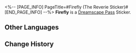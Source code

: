 <%-- [PAGE_INFO]
PageTitle=#Firefly (The Reverie Sticker)#
[END_PAGE_INFO] --%>
{{Stub|Location information}}
{{Item Infobox
|title       = Firefly
|id          = 223004
|image       = Dreamscape Pass Sticker Firefly (The Reverie Sticker).png{{subst:void|<!--$UPLOAD:<<SpriteOutput/TravelBrochure/StickFigures/223004.png>-<Dreamscape Pass Sticker Firefly (The Reverie Sticker).png>-<Item Icons>>-->}}
|type        = Dreamscape Pass Sticker
|type2       = The Reverie Stickers
|invCategory = 
|rarity      = 4
|effect      = 
|description = Digital stickers that can be used to decorate the pages of the Dreamtour Handbook. They come in many different styles.
|source1     = [[After everything has concluded, return to where you created those memories]]
}}
{{Description|In the sea of neon lights and hedonism, kindness is as rare a find as a firefly's light.}}
'''Firefly''' is a [[Dreamscape Pass]] Sticker.

==Other Languages==
{{Other Languages
|en   = Firefly
|zhs  = 流萤
|zht  = 流螢
|ja   = ホタル
|ko   = 반디
|es   = Luciérnaga
|fr   = Luciole
|ru   = Светлячок
|th   = Firefly
|vi   = Firefly
|de   = Glühwürmchen
|id   = Firefly
|pt   = Vaga-lume
}}

==Change History==
{{Change History|2.0}}